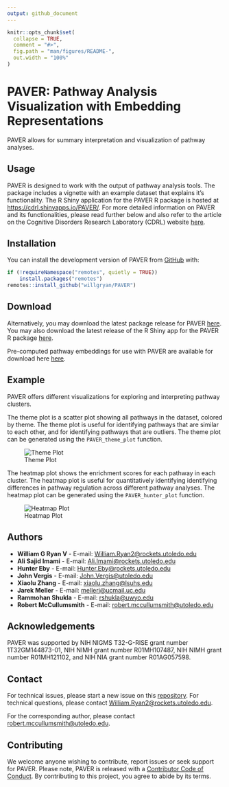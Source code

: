 ```yaml
---
output: github_document
---
```


<!-- README.md is generated from README.Rmd. Please edit that file -->

```r
knitr::opts_chunk$set(
  collapse = TRUE,
  comment = "#>",
  fig.path = "man/figures/README-",
  out.width = "100%"
)
```

# PAVER: Pathway Analysis Visualization with Embedding Representations

<!-- badges: start -->
<!-- badges: end -->

PAVER allows for summary interpretation and visualization of pathway analyses.

## Usage

PAVER is designed to work with the output of pathway analysis tools. The package includes a vignette with an example dataset that explains it's functionality. The R Shiny application for the PAVER R package is hosted at [https://cdrl.shinyapps.io/PAVER/](https://cdrl.shinyapps.io/PAVER/). For more detailed information on PAVER and its functionalities, please read further below and also refer to the article on the Cognitive Disorders Research Laboratory (CDRL) website [here](https://cdrl-ut.org/project/projects_and_posters/paver/).

## Installation

You can install the development version of PAVER from [GitHub](https://github.com/) with:

``` r
if (!requireNamespace("remotes", quietly = TRUE))
    install.packages("remotes")
remotes::install_github("willgryan/PAVER")
```

## Download

Alternatively, you may download the latest package release for PAVER [here](https://github.com/willgryan/PAVER/releases/latest). You may also download the latest release of the R Shiny app for the PAVER R package [here](https://github.com/willgryan/PAVER_shiny/releases/latest).

Pre-computed pathway embeddings for use with PAVER are available for download here [here](https://github.com/willgryan/PAVER_embeddings). 

## Example

PAVER offers different visualizations for exploring and interpreting pathway clusters.

The theme plot is a scatter plot showing all pathways in the dataset, colored by theme. The theme plot is useful for identifying pathways that are similar to each other, and for identifying pathways that are outliers. The theme plot can be generated using the `PAVER_theme_plot` function.

![Theme Plot](man/figures/README-theme_plot.jpg)

The heatmap plot shows the enrichment scores for each pathway in each cluster. The heatmap plot is useful for quantitatively identifying identifying differences in pathway regulation across different pathway analyses. The heatmap plot can be generated using the `PAVER_hunter_plot` function.

![Heatmap Plot](man/figures/README-hunter_plot.jpg)

## Authors

- **William G Ryan V** - E-mail: [William.Ryan2@rockets.utoledo.edu](mailto:William.Ryan2@rockets.utoledo.edu)
- **Ali Sajid Imami** - E-mail: [Ali.Imami@rockets.utoledo.edu](mailto:Ali.Imami@rockets.utoledo.edu)
- **Hunter Eby** - E-mail: [Hunter.Eby@rockets.utoledo.edu](mailto:Hunter.Eby@rockets.utoledo.edu)
- **John Vergis** - E-mail: [John.Vergis@utoledo.edu](mailto:John.Vergis@utoledo.edu)
- **Xiaolu Zhang** - E-mail: [xiaolu.zhang@lsuhs.edu](mailto:xiaolu.zhang@lsuhs.edu)
- **Jarek Meller** - E-mail: [mellerj@ucmail.uc.edu](mailto:mellerj@ucmail.uc.edu)
- **Rammohan Shukla** - E-mail: [rshukla@uwyo.edu](mailto:rshukla@uwyo.edu)
- **Robert McCullumsmith** - E-mail: [robert.mccullumsmith@utoledo.edu](mailto:robert.mccullumsmith@utoledo.edu)

## Acknowledgements

PAVER was supported by NIH NIGMS T32-G-RISE grant number 1T32GM144873-01, NIH NIMH grant number R01MH107487, NIH NIMH grant number R01MH121102, and NIH NIA grant number R01AG057598.

## Contact

For technical issues, please start a new issue on this [repository](https://github.com/willgryan/PAVER/issues). For technical questions, please contact [William.Ryan2@rockets.utoledo.edu](mailto:William.Ryan2@rockets.utoledo.edu).

For the corresponding author, please contact [robert.mccullumsmith@utoledo.edu](mailto:robert.mccullumsmith@utoledo.edu).

## Contributing

We welcome anyone wishing to contribute, report issues or seek support for PAVER. Please note, PAVER is released with a [Contributor Code of Conduct](CODE_OF_CONDUCT.md). By contributing to this project, you agree to abide by its terms.
